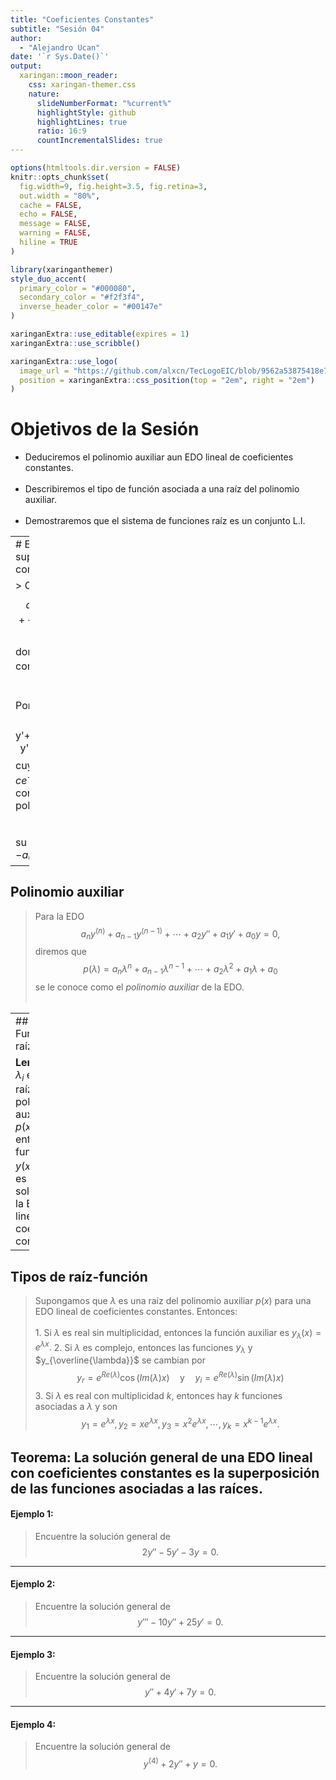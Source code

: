 ```yaml
---
title: "Coeficientes Constantes"
subtitle: "Sesión 04"  
author: 
  - "Alejandro Ucan"
date: '`r Sys.Date()`'
output:
  xaringan::moon_reader:
    css: xaringan-themer.css
    nature:
      slideNumberFormat: "%current%"
      highlightStyle: github
      highlightLines: true
      ratio: 16:9
      countIncrementalSlides: true
---
```


```r
options(htmltools.dir.version = FALSE)
knitr::opts_chunk$set(
  fig.width=9, fig.height=3.5, fig.retina=3,
  out.width = "80%",
  cache = FALSE,
  echo = FALSE,
  message = FALSE, 
  warning = FALSE,
  hiline = TRUE
)
```

```r
library(xaringanthemer)
style_duo_accent(
  primary_color = "#000080",
  secondary_color = "#f2f3f4",
  inverse_header_color = "#00147e"
)
```

```r
xaringanExtra::use_editable(expires = 1)
xaringanExtra::use_scribble()
```

```r
xaringanExtra::use_logo(
  image_url = "https://github.com/alxcn/TecLogoEIC/blob/9562a53875418e749a296c85808a19c85fc4be74/IngenieriaCiencias_Horizontal_RGB.png",
  position = xaringanExtra::css_position(top = "2em", right = "2em")
)
```
# Objetivos de la Sesión

* Deduciremos el polinomio auxiliar aun EDO lineal de coeficientes constantes. <br/><br/>
* Describiremos el tipo de función asociada a una raíz del polinomio auxiliar. <br/><br/>
* Demostraremos que el sistema de funciones raíz es un conjunto L.I. 

---
# EDO lineal de orden superior con coeficientes constantes.

> Consideremos la EDO $$a_n y^{(n)}+a_{n-1}y^{(n-1)}+\cdots+a_2 y''+a_1y'+a_0y=0,$$ donde $a_j$ es una constante y $a_n\neq 0.$ <br/><br/><br/>
Por ejemplo: $$a_1 y'+a_0y=0\Leftrightarrow y'=\frac{-a_0}{a_1}y$$ cuya solución es $y=ce^{-a_0x/a_1}.$ Si consideramos el polinomio $$a_1\lambda+a_0=0$$ su solución es $\lambda=-a_0/a_1.$

---

## Polinomio auxiliar

> Para la EDO $$a_n y^{(n)}+a_{n-1}y^{(n-1)}+\cdots+a_2 y''+a_1y'+a_0y=0,$$ diremos que $$p(\lambda)=a_n\lambda^n+a_{n-1}\lambda^{n-1}+\cdots+a_2 \lambda^2+a_1\lambda+a_0$$ se le conoce como el _polinomio auxiliar_ de la EDO. <br/><br/>

---
## Funciones raíz

__Lemma:__ Si $\lambda_i$ es una raíz del polinomio auxiliar $p(x),$ entonces la función $y(x)=e^{\lambda_i x}$ es una solución de la EDO lineal de coeficientes constantes.

---

## Tipos de raíz-función

> Supongamos que $\lambda$ es una raíz del polinomio auxiliar $p(x)$ para una EDO lineal de coeficientes constantes. Entonces: <br/><br/>
  1. Si $\lambda$ es real sin multiplicidad, entonces la función auxiliar es $y_\lambda(x)=e^{\lambda x}.$
  2. Si $\lambda$ es complejo, entonces las funciones $y_\lambda$ y $y_{\overline{\lambda}}$ se cambian por $$y_{r}=e^{Re(\lambda)}\cos(Im(\lambda)x)\quad \mbox{y}\quad y_{i}=e^{Re(\lambda)}\sin(Im(\lambda)x)$$
  3. Si $\lambda$ es real con multiplicidad $k,$ entonces hay $k$ funciones asociadas a $\lambda$ y son $$y_1=e^{\lambda x},\, y_2=xe^{\lambda x},\, y_3=x^2e^{\lambda x},\cdots, y_k=x^{k-1}e^{\lambda x}.$$
  
  
__Teorema:__ La solución general de una EDO lineal con coeficientes constantes es la superposición de las funciones asociadas a las raíces.
---

#### Ejemplo 1:

> Encuentre la solución general de $$2y''-5y'-3y=0.$$


---

#### Ejemplo 2:

> Encuentre la solución general de $$y'''-10y''+25y'=0.$$

---

#### Ejemplo 3:

> Encuentre la solución general de $$y''+4y'+7y=0.$$

---

#### Ejemplo 4:

> Encuentre la solución general de $$y^{(4)}+2y''+y=0.$$
